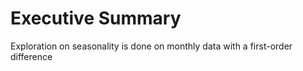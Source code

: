# Executive Summary {-}

::: {.content-visible when-profile="seasonality"}

Exploration on seasonality is done on monthly data with a first-order difference

:::
